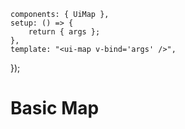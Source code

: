 
<Meta of={UiMapStories} />

    components: { UiMap },
    setup: () => {
        return { args };
    },
    template: "<ui-map v-bind='args' />",
});

# Basic Map

<Canvas>
    <Story of={UiMapStories.Default} />
</Canvas>
